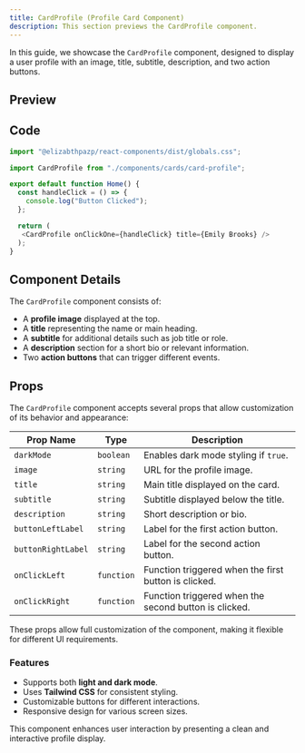 ```yaml
---
title: CardProfile (Profile Card Component)
description: This section previews the CardProfile component.
---
```


In this guide, we showcase the `CardProfile` component, designed to display a user profile with an image, title, subtitle, description, and two action buttons.

## Preview

<ProfileCard>
</ProfileCard>

## Code

```javascript
import "@elizabthpazp/react-components/dist/globals.css";
```

```javascript
import CardProfile from "./components/cards/card-profile"; 

export default function Home() {  
  const handleClick = () => { 
    console.log("Button Clicked");
  }; 

  return ( 
   <CardProfile onClickOne={handleClick} title={Emily Brooks} />   
  );
}
```

## Component Details

The `CardProfile` component consists of:
- A **profile image** displayed at the top.
- A **title** representing the name or main heading.
- A **subtitle** for additional details such as job title or role.
- A **description** section for a short bio or relevant information.
- Two **action buttons** that can trigger different events.

## Props

The `CardProfile` component accepts several props that allow customization of its behavior and appearance:

| Prop Name       | Type       | Description |
|----------------|-----------|-------------|
| `darkMode`     | `boolean` | Enables dark mode styling if `true`. |
| `image`        | `string`  | URL for the profile image. |
| `title`        | `string`  | Main title displayed on the card. |
| `subtitle`     | `string`  | Subtitle displayed below the title. |
| `description`  | `string`  | Short description or bio. |
| `buttonLeftLabel`  | `string`  | Label for the first action button. |
| `buttonRightLabel`  | `string`  | Label for the second action button. |
| `onClickLeft`   | `function` | Function triggered when the first button is clicked. |
| `onClickRight`   | `function` | Function triggered when the second button is clicked. |

These props allow full customization of the component, making it flexible for different UI requirements.

### Features
- Supports both **light and dark mode**.
- Uses **Tailwind CSS** for consistent styling.
- Customizable buttons for different interactions.
- Responsive design for various screen sizes.

This component enhances user interaction by presenting a clean and interactive profile display.